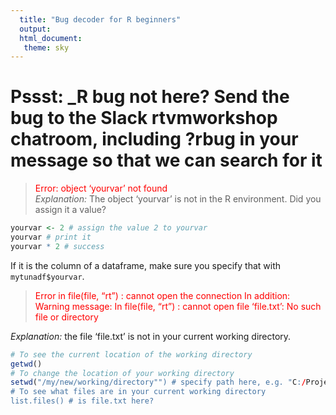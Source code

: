 ```yaml
---
  title: "Bug decoder for R beginners"
  output:
  html_document:
   theme: sky
---
```

# Pssst: _R bug not here? Send the bug to the Slack rtvmworkshop chatroom, including ?rbug in your message so that we can search for it

> <font color="red"> Error: object 'yourvar' not found</font>  
*Explanation:* The object 'yourvar' is not in the R environment. Did you assign it a value?
```r
yourvar <- 2 # assign the value 2 to yourvar
yourvar # print it
yourvar * 2 # success
```

If it is the column of a dataframe, make sure you specify that with `mytunadf$yourvar`.

> <font color="red"> Error in file(file, "rt") : cannot open the connection In addition: Warning message: In file(file, "rt") : cannot open file 'file.txt': No such file or directory</font>


*Explanation:* the file 'file.txt' is not in your current working directory.


```r
# To see the current location of the working directory
getwd()
# To change the location of your working directory
setwd("/my/new/working/directory"") # specify path here, e.g. "C:/Projects/OFP-data" (note the "")
# To see what files are in your current working directory
list.files() # is file.txt here?
```